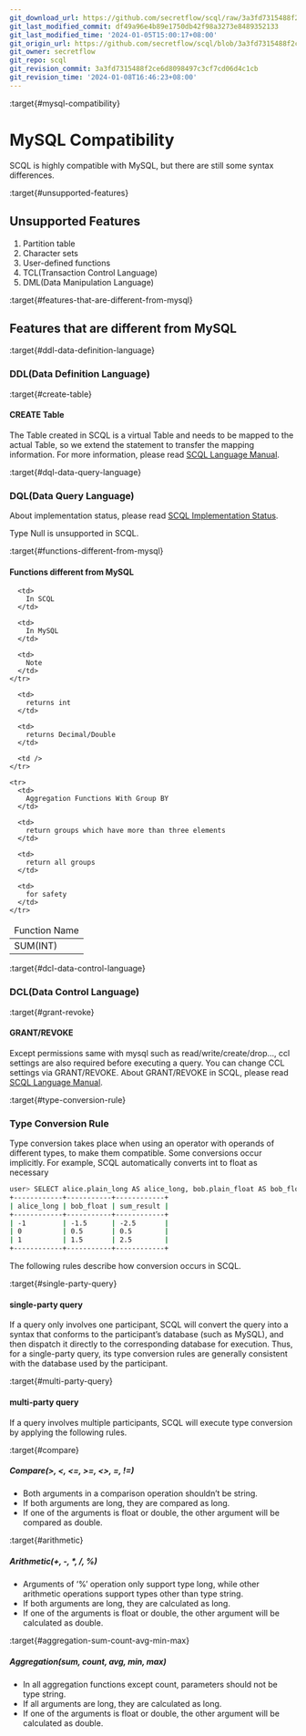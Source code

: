 ```yaml
---
git_download_url: https://github.com/secretflow/scql/raw/3a3fd7315488f2ce6d8098497c3cf7cd06d4c1cb/docs/reference/lang/mysql-compatibility.rst
git_last_modified_commit: df49a96e4b89e1750db42f98a3273e8489352133
git_last_modified_time: '2024-01-05T15:00:17+08:00'
git_origin_url: https://github.com/secretflow/scql/blob/3a3fd7315488f2ce6d8098497c3cf7cd06d4c1cb/docs/reference/lang/mysql-compatibility.rst
git_owner: secretflow
git_repo: scql
git_revision_commit: 3a3fd7315488f2ce6d8098497c3cf7cd06d4c1cb
git_revision_time: '2024-01-08T16:46:23+08:00'
---
```


:target{#mysql-compatibility}

# MySQL Compatibility

SCQL is highly compatible with MySQL, but there are still some syntax differences.

:target{#unsupported-features}

## Unsupported Features

1. Partition table
2. Character sets
3. User-defined functions
4. TCL(Transaction Control Language)
5. DML(Data Manipulation Language)

:target{#features-that-are-different-from-mysql}

## Features that are different from MySQL

:target{#ddl-data-definition-language}

### DDL(Data Definition Language)

:target{#create-table}

#### CREATE Table

The Table created in SCQL is a virtual Table and needs to be mapped to the actual Table, so we extend the statement to transfer the mapping information. For more information, please read [SCQL Language Manual](manual.mdx).

:target{#dql-data-query-language}

### DQL(Data Query Language)

About implementation status, please read [SCQL Implementation Status](../implementation-status.mdx).

<Container type="note">
  Type Null is unsupported in SCQL.
</Container>

:target{#functions-different-from-mysql}

#### Functions different from MySQL

<table>
  <thead>
    <tr>
      <td>
        Function Name
      </td>

      <td>
        In SCQL
      </td>

      <td>
        In MySQL
      </td>

      <td>
        Note
      </td>
    </tr>
  </thead>

  <tbody>
    <tr>
      <td>
        SUM(INT)
      </td>

      <td>
        returns int
      </td>

      <td>
        returns Decimal/Double
      </td>

      <td />
    </tr>

    <tr>
      <td>
        Aggregation Functions With Group BY
      </td>

      <td>
        return groups which have more than three elements
      </td>

      <td>
        return all groups
      </td>

      <td>
        for safety
      </td>
    </tr>
  </tbody>
</table>

:target{#dcl-data-control-language}

### DCL(Data Control Language)

:target{#grant-revoke}

#### GRANT/REVOKE

Except permissions same with mysql such as read/write/create/drop…, ccl settings are also required before executing a query. You can change CCL settings via GRANT/REVOKE. About GRANT/REVOKE in SCQL, please read [SCQL Language Manual](manual.mdx).

:target{#type-conversion-rule}

### Type Conversion Rule

Type conversion takes place when using an operator with operands of different types, to make them compatible. Some conversions occur implicitly.
For example, SCQL automatically converts int to float as necessary

```bash
user> SELECT alice.plain_long AS alice_long, bob.plain_float AS bob_float, alice.plain_long + bob.plain_float AS sum_result FROM alice INNER JOIN bob ON alice.id = bob.id;
+------------+-----------+------------+
| alice_long | bob_float | sum_result |
+------------+-----------+------------+
| -1         | -1.5      | -2.5       |
| 0          | 0.5       | 0.5        |
| 1          | 1.5       | 2.5        |
+------------+-----------+------------+
```

The following rules describe how conversion occurs in SCQL.

:target{#single-party-query}

#### single-party query

If a query only involves one participant, SCQL will convert the query into a syntax that conforms to the participant’s database (such as MySQL),
and then dispatch it directly to the corresponding database for execution. Thus, for a single-party query, its type conversion rules are generally
consistent with the database used by the participant.

:target{#multi-party-query}

#### multi-party query

If a query involves multiple participants, SCQL will execute type conversion by applying the following rules.

:target{#compare}

##### Compare(>, \<, \<=, >=, \<>, =, !=)

- Both arguments in a comparison operation shouldn’t be string.
- If both arguments are long, they are compared as long.
- If one of the arguments is float or double, the other argument will be compared as double.

:target{#arithmetic}

##### Arithmetic(+, -, \*, /, %)

- Arguments of ‘%’ operation only support type long, while other arithmetic operations support types other than type string.
- If both arguments are long, they are calculated as long.
- If one of the arguments is float or double, the other argument will be calculated as double.

:target{#aggregation-sum-count-avg-min-max}

##### Aggregation(sum, count, avg, min, max)

- In all aggregation functions except count, parameters should not be type string.
- If all arguments are long, they are calculated as long.
- If one of the arguments is float or double, the other argument will be calculated as double.
